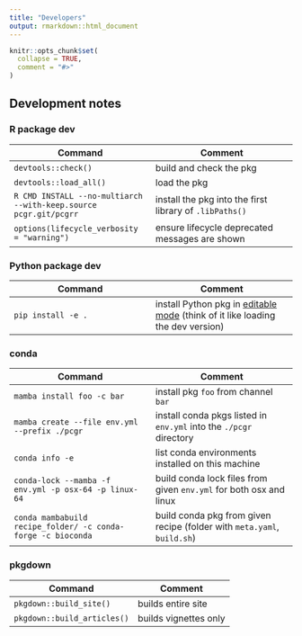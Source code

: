 ```yaml
---
title: "Developers"
output: rmarkdown::html_document
---
```


```r
knitr::opts_chunk$set(
  collapse = TRUE,
  comment = "#>"
)
```

## Development notes

### R package dev

| Command | Comment |
|---------|---------|
| `devtools::check()` | build and check the pkg |
| `devtools::load_all()` | load the pkg |
| `R CMD INSTALL --no-multiarch --with-keep.source pcgr.git/pcgrr` | install the pkg into the first library of `.libPaths()` |
| `options(lifecycle_verbosity = "warning")` | ensure lifecycle deprecated messages are shown |

### Python package dev

| Command | Comment |
|---------|---------|
| `pip install -e .` | install Python pkg in [editable mode](https://stackoverflow.com/a/35064498/2169986) (think of it like loading the dev version) |

### conda

| Command | Comment |
|---------|---------|
| `mamba install foo -c bar` | install pkg `foo` from channel `bar` |
| `mamba create --file env.yml --prefix ./pcgr` | install conda pkgs listed in `env.yml` into the `./pcgr` directory |
| `conda info -e` | list conda environments installed on this machine |
| `conda-lock --mamba -f env.yml -p osx-64 -p linux-64` | build conda lock files from given `env.yml` for both osx and linux |
| `conda mambabuild recipe_folder/ -c conda-forge -c bioconda` | build conda pkg from given recipe (folder with `meta.yaml`, `build.sh`) |

### pkgdown

| Command | Comment |
|---------|---------|
| `pkgdown::build_site()` | builds entire site |
| `pkgdown::build_articles()` | builds vignettes only |
